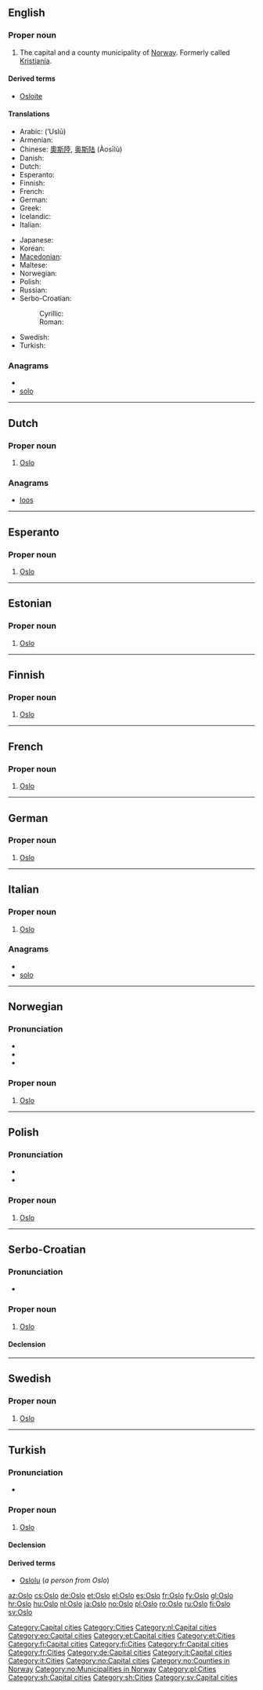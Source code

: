 ==English==
{{wikipedia}}

===Proper noun===
{{en-proper noun}}

# The capital and a county municipality of [[Norway]].  Formerly called [[Kristiania]].

====Derived terms====
* [[Osloite]]

====Translations====
{{trans-top|the capital and a county municipality of Norway}}
* Arabic: {{Arab|[[أوسلو]]}} (ʼUslū) {{m}}
* Armenian: {{t-|hy|Օսլո|tr=Òslo}}
* Chinese: [[奧斯陸]], [[奥斯陆]] (Àosīlù)
* Danish: {{t-|da|Oslo}}
* Dutch: {{t+|nl|Oslo}}
* Esperanto: {{t-|eo|Oslo|xs=Esperanto}}
* Finnish: {{t+|fi|Oslo}}
* French: {{t+|fr|Oslo|f}}
* German: {{t+|de|Oslo|n}}
* Greek: {{t+|el|Όσλο|tr=Óslo}}
* Icelandic: {{t-|is|Ósló|f}}
* Italian: {{t-|it|Oslo|f}}
{{trans-mid}}
* Japanese: {{t|ja|オスロ|tr=Osuro}}
* Korean: {{t-|ko|오슬로|tr=Oseullo|sc=Hang}}
* [[Macedonian]]: {{t-|mk|Осло|n|tr=Óslo}}
* Maltese: {{t-|mt|Oslo|xs=Maltese}}
* Norwegian: {{t+|no|Oslo}}
* Polish: {{t+|pl|Oslo|n}}
* Russian: {{t-|ru|Осло|m|tr=Óslo}} {{indeclinable}}
* Serbo-Croatian:
*: Cyrillic: {{t-|sh|Oslo|Ȍslo|n}}
*: Roman: {{t-|sh|Осло|О̏сло|n|sc=Cyrl}}
* Swedish: {{t+|sv|Oslo}}
* Turkish: {{t-|tr|Oslo}}
{{trans-bottom}}

===Anagrams===
* {{alphagram|[[loos#English|loos]]}}
* [[solo#English|solo]]

[[Category:Capital cities]]
[[Category:Cities]]

----

==Dutch==
{{wikipedia|lang=nl}}

===Proper noun===
{{infl|nl|proper noun}}

# [[#English|Oslo]]

===Anagrams===
* [[loos#Dutch|loos]]

[[Category:nl:Capital cities]]

----

==Esperanto==
{{wikipedia|lang=eo}}

===Proper noun===
{{eo-proper noun}}

# [[#English|Oslo]]

[[Category:eo:Capital cities]]

----

==Estonian==

===Proper noun===
{{infl|et|proper noun}}

# [[#English|Oslo]]

[[Category:et:Capital cities]]
[[Category:et:Cities]]

----

==Finnish==

===Proper noun===
{{infl|fi|proper noun}}

# [[#English|Oslo]]

[[Category:fi:Capital cities]]
[[Category:fi:Cities]]

----

==French==

===Proper noun===
{{infl|fr|proper noun|g=f}}

# [[#English|Oslo]]

[[Category:fr:Capital cities]]
[[Category:fr:Cities]]

----

==German==

===Proper noun===
{{infl|de|proper noun|g=n}}

# [[#English|Oslo]]

[[Category:de:Capital cities]]

----

==Italian==

===Proper noun===
{{infl|it|proper noun|g=f}}

# [[#English|Oslo]]

===Anagrams===
* {{alphagram|loos}}
* [[solo#Italian|solo]]

[[Category:it:Capital cities]]
[[Category:it:Cities]]

----

==Norwegian==
{{wikipedia|lang=no}}

===Pronunciation===
* {{IPA|/uʃlu/|lang=no}}
* {{IPA|/uslu/|lang=no}}
* {{audio|Oslo.ogg|Audio}}

===Proper noun===
{{infl|no|proper noun}}

# [[#English|Oslo]]

[[Category:no:Capital cities]]
[[Category:no:Counties in Norway]]
[[Category:no:Municipalities in Norway]]

----

==Polish==

===Pronunciation===
* {{IPA|/ˈɔs̪lɔ/|lang=pl}}
* {{audio|Pl-Oslo.ogg|audio}}

===Proper noun===
{{infl|pl|proper noun|g=n|indeclinable}}

# [[#English|Oslo]]

[[Category:pl:Cities]]

----

==Serbo-Croatian==

===Pronunciation===
* {{IPA|/ôslo/|lang=sh}}

===Proper noun===
{{sh-proper-noun|g=n|head=Ȍslo|r|Осло|О̏сло}}

# [[#English|Oslo]]

====Declension====
{{sh-decl-noun-unc
|Oslo
|Osla
|Oslu
|Oslo
|Oslo
|Oslu
|Oslom
}}

[[Category:sh:Capital cities]]
[[Category:sh:Cities]]

----

==Swedish==

===Proper noun===
{{infl|sv|proper noun}}

# [[#English|Oslo]]

[[Category:sv:Capital cities]]

----

==Turkish==

===Pronunciation===
* {{IPA|/osɫo/|lang=tr}}

===Proper noun===
{{infl|tr|proper noun}}

# [[#English|Oslo]]

====Declension====
{{tr-prop-v-ou}}
{{tr-poss-prop-v-ou}}

====Derived terms====
* [[Oslolu]] (''a person from Oslo'')

[[az:Oslo]]
[[cs:Oslo]]
[[de:Oslo]]
[[et:Oslo]]
[[el:Oslo]]
[[es:Oslo]]
[[fr:Oslo]]
[[fy:Oslo]]
[[gl:Oslo]]
[[hr:Oslo]]
[[hu:Oslo]]
[[nl:Oslo]]
[[ja:Oslo]]
[[no:Oslo]]
[[pl:Oslo]]
[[ro:Oslo]]
[[ru:Oslo]]
[[fi:Oslo]]
[[sv:Oslo]]